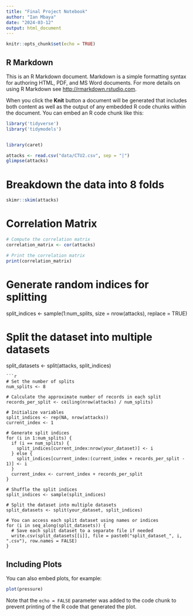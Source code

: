 ```yaml
---
title: "Final Project Notebook"
author: "Ian Mbaya"
date: "2024-03-12"
output: html_document
---
```


```r
knitr::opts_chunk$set(echo = TRUE)
```

## R Markdown

This is an R Markdown document. Markdown is a simple formatting syntax for authoring HTML, PDF, and MS Word documents. For more details on using R Markdown see <http://rmarkdown.rstudio.com>.

When you click the **Knit** button a document will be generated that includes both content as well as the output of any embedded R code chunks within the document. You can embed an R code chunk like this:
```r
library('tidyverse')
library('tidymodels')
```
```r

```

```r
library(caret)
```

```r
attacks <- read.csv("data/CTU2.csv", sep = "|")
glimpse(attacks)
```
# Breakdown the data into 8 folds

```r
skimr::skim(attacks)
```
# Correlation Matrix
```r
# Compute the correlation matrix
correlation_matrix <- cor(attacks)

# Print the correlation matrix
print(correlation_matrix)

```


# Generate random indices for splitting
split_indices <- sample(1:num_splits, size = nrow(attacks), replace = TRUE)

# Split the dataset into multiple datasets
split_datasets <- split(attacks, split_indices)
```
```r
# Set the number of splits
num_splits <- 8

# Calculate the approximate number of records in each split
records_per_split <- ceiling(nrow(attacks) / num_splits)

# Initialize variables
split_indices <- rep(NA, nrow(attacks))
current_index <- 1

# Generate split indices
for (i in 1:num_splits) {
  if (i == num_splits) {
    split_indices[current_index:nrow(your_dataset)] <- i
  } else {
    split_indices[current_index:(current_index + records_per_split - 1)] <- i
  }
  current_index <- current_index + records_per_split
}

# Shuffle the split indices
split_indices <- sample(split_indices)

# Split the dataset into multiple datasets
split_datasets <- split(your_dataset, split_indices)

# You can access each split dataset using names or indices
for (i in seq_along(split_datasets)) {
  # Save each split dataset to a separate file if needed
  write.csv(split_datasets[[i]], file = paste0("split_dataset_", i, ".csv"), row.names = FALSE)
}

```


## Including Plots

You can also embed plots, for example:

```r
plot(pressure)
```

Note that the `echo = FALSE` parameter was added to the code chunk to prevent printing of the R code that generated the plot.
